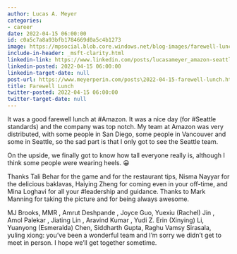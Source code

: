 ```yaml
---
author: Lucas A. Meyer
categories:
- career
date: 2022-04-15 06:00:00
id: c0a5c7a8a93bfb1784669d0a5c4b1273
image: https://mpsocial.blob.core.windows.net/blog-images/farewell-lunch.jpg
include-in-header: _msft-clarity.html
linkedin-link: https://www.linkedin.com/posts/lucasameyer_amazon-seattle-leadership-activity-6920874431531618304-nxUL
linkedin-posted: 2022-04-15 06:00:00
linkedin-target-date: null
post-url: https://www.meyerperin.com/posts\2022-04-15-farewell-lunch.html
title: Farewell Lunch
twitter-posted: 2022-04-15 06:00:00
twitter-target-date: null
---
```


It was a good farewell lunch at #Amazon. It was a nice day (for #Seattle standards) and the company was top notch. My team at Amazon was very distributed, with some people in San Diego, some people in Vancouver and some in Seattle, so the sad part is that I only got to see the Seattle team.

On the upside, we finally got to know how tall everyone really is, although I think some people were wearing heels. 😀

Thanks Tali Behar for the game and for the restaurant tips, Nisma Nayyar for the delicious baklavas, Haiying Zheng for coming even in your off-time, and Mina Loghavi for all your #leadership and guidance. Thanks to Mark Manning for taking the picture and for being always awesome.

MJ Brooks, MMR , Amrut Deshpande , Joyce Guo, Yuexiu (Rachel) Jin , Amol Palekar , Jiating Lin , Aravind Kumar , Yudi Z. Erin (Xinying) Li, Yuanyong (Esmeralda) Chen, Siddharth Gupta, Raghu Vamsy Sirasala, yuling xiong: you’ve been a wonderful team and I’m sorry we didn’t get to meet in person. I hope we’ll get together sometime.
